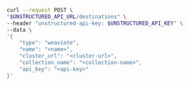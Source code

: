 ```bash REST (Create)
curl --request POST \
"$UNSTRUCTURED_API_URL/destinations" \
--header "unstructured-api-key: $UNSTRUCTURED_API_KEY" \
--data \
'{
    "type": "weaviate",
    "name": "<name>",
    "cluster_url": "<cluster-url>",
    "collection_name": "<collection-name>",
    "api_key": "<api-key>"
}'
```